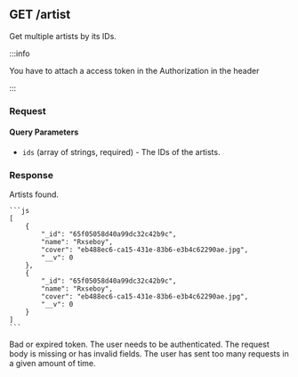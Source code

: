 
## GET /artist

Get multiple artists by its IDs.

:::info

You have to attach a access token in the Authorization in the header

:::

### Request

#### Query Parameters

-   `ids` (array of strings, required) - The IDs of the artists.

### Response

<Tabs>
  	<TabItem value="200" label="200" default>
    Artists found.

    ```js
    [
        {
            "_id": "65f05058d40a99dc32c42b9c",
            "name": "Rxseboy",
            "cover": "eb488ec6-ca15-431e-83b6-e3b4c62290ae.jpg",
            "__v": 0
        },
        {
            "_id": "65f05058d40a99dc32c42b9c",
            "name": "Rxseboy",
            "cover": "eb488ec6-ca15-431e-83b6-e3b4c62290ae.jpg",
            "__v": 0
        }
    ]
    ```

</TabItem>
<TabItem value="401" label="401">
Bad or expired token. The user needs to be authenticated.
</TabItem>
<TabItem value="422" label="422">
The request body is missing or has invalid fields.
</TabItem>
<TabItem value="429" label="429">
The user has sent too many requests in a given amount of time.
</TabItem>

</Tabs>
